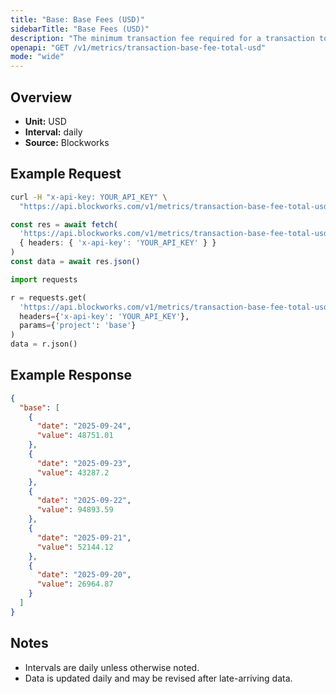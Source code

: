 ```yaml
---
title: "Base: Base Fees (USD)"
sidebarTitle: "Base Fees (USD)"
description: "The minimum transaction fee required for a transaction to be included in a block"
openapi: "GET /v1/metrics/transaction-base-fee-total-usd"
mode: "wide"
---
```


## Overview

- **Unit:** USD
- **Interval:** daily
- **Source:** Blockworks

## Example Request

<CodeGroup>

```bash cURL
curl -H "x-api-key: YOUR_API_KEY" \
  "https://api.blockworks.com/v1/metrics/transaction-base-fee-total-usd?project=base"
```

```typescript TypeScript
const res = await fetch(
  'https://api.blockworks.com/v1/metrics/transaction-base-fee-total-usd?project=base',
  { headers: { 'x-api-key': 'YOUR_API_KEY' } }
)
const data = await res.json()
```

```python Python
import requests

r = requests.get(
  'https://api.blockworks.com/v1/metrics/transaction-base-fee-total-usd',
  headers={'x-api-key': 'YOUR_API_KEY'},
  params={'project': 'base'}
)
data = r.json()
```

</CodeGroup>

## Example Response

```json
{
  "base": [
    {
      "date": "2025-09-24",
      "value": 48751.01
    },
    {
      "date": "2025-09-23",
      "value": 43287.2
    },
    {
      "date": "2025-09-22",
      "value": 94893.59
    },
    {
      "date": "2025-09-21",
      "value": 52144.12
    },
    {
      "date": "2025-09-20",
      "value": 26964.87
    }
  ]
}
```

## Notes
- Intervals are daily unless otherwise noted.
- Data is updated daily and may be revised after late-arriving data.